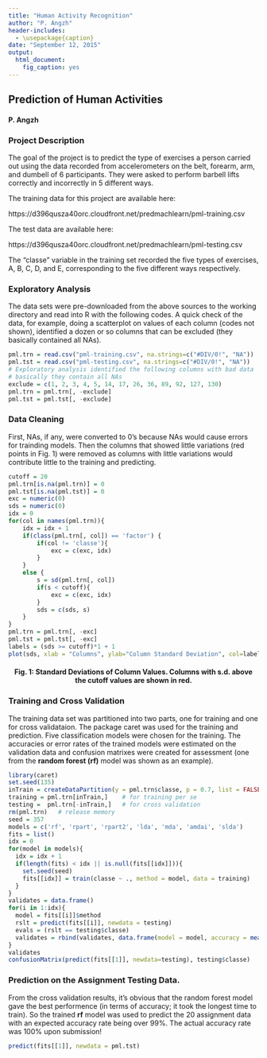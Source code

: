 ```yaml
---
title: "Human Activity Recognition"
author: "P. Angzh"
header-includes:
  - \usepackage{caption}
date: "September 12, 2015"
output:
  html_document:
    fig_caption: yes
---
```


## Prediction of Human Activities
#### P. Angzh

### Project Description

The goal of the project is to predict the type of exercises
a person carried out using the data recorded from accelerometers
on the belt, forearm, arm, and dumbell of 6 participants.
They were asked to perform barbell lifts correctly and incorrectly
in 5 different ways. 

The training data for this project are available here: 

https://d396qusza40orc.cloudfront.net/predmachlearn/pml-training.csv

The test data are available here: 

https://d396qusza40orc.cloudfront.net/predmachlearn/pml-testing.csv

The "classe" variable in the training set recorded the five
types of exercises, A, B, C, D, and E, corresponding to
the five different ways respectively.

### Exploratory Analysis

The data sets were pre-downloaded from the above sources to
the working directory and read into R with the following codes.
A quick check of the data, for example, doing a scatterplot
on values of each column (codes not shown), identified a dozen
or so columns that can be excluded (they basically contained all NAs).

```r
pml.trn = read.csv("pml-training.csv", na.strings=c("#DIV/0!", "NA"))
pml.tst = read.csv("pml-testing.csv", na.strings=c("#DIV/0!", "NA"))
# Exploratory analysis identified the following columns with bad data
# basically they contain all NAs
exclude = c(1, 2, 3, 4, 5, 14, 17, 26, 36, 89, 92, 127, 130)
pml.trn = pml.trn[, -exclude]
pml.tst = pml.tst[, -exclude]
```
### Data Cleaning

First, NAs, if any, were converted to 0's because NAs would cause errors
for trainding models. Then the columns that showed little variations
(red points in Fig. 1)
were removed as columns with little variations would contribute little
to the training and predicting.

```r
cutoff = 20
pml.trn[is.na(pml.trn)] = 0
pml.tst[is.na(pml.tst)] = 0
exc = numeric(0)
sds = numeric(0)
idx = 0
for(col in names(pml.trn)){
    idx = idx + 1 
    if(class(pml.trn[, col]) == 'factor') {
        if(col != 'classe'){
            exc = c(exc, idx)
        }
    }
    else {
        s = sd(pml.trn[, col])
        if(s < cutoff){
            exc = c(exc, idx)
        }
        sds = c(sds, s)
    }
}
pml.trn = pml.trn[, -exc]
pml.tst = pml.tst[, -exc]
labels = (sds >= cutoff)*1 + 1
plot(sds, xlab = "Columns", ylab="Column Standard Deviation", col=labels)
```
<center><h4>Fig. 1: Standard Deviations of Column Values. Columns with s.d. above the cutoff values are shown in red.</h5></center>

### Training and Cross Validation

The training data set was partitioned into two parts, one for training and
one for cross validataion.  The package caret was used for the
training and prediction.
Five classification models were chosen for the training.
The accuracies or error rates of the trained models were
estimated on the validation data and
confusion matrixes were created for assessment
(one from the <b>random forest (rf)</b> model was shown as an example).
```r
library(caret)
set.seed(135)
inTrain = createDataPartition(y = pml.trn$classe, p = 0.7, list = FALSE)
training = pml.trn[inTrain,]    # for training per se
testing =  pml.trn[-inTrain,]   # for cross validation
rm(pml.trn)   # release memory
seed = 357
models = c('rf', 'rpart', 'rpart2', 'lda', 'mda', 'amdai', 'slda')
fits = list()
idx = 0
for(model in models){
  idx = idx + 1
  if(length(fits) < idx || is.null(fits[[idx]])){
    set.seed(seed)
    fits[[idx]] = train(classe ~ ., method = model, data = training)
  }
}
validates = data.frame()
for(i in 1:idx){
  model = fits[[i]]$method
  rslt = predict(fits[[i]], newdata = testing)
  evals = (rslt == testing$classe)
  validates = rbind(validates, data.frame(model = model, accuracy = mean(evals)))
}
validates
confusionMatrix(predict(fits[[1]], newdata=testing), testing$classe)
```
### Prediction on the Assignment Testing Data.
From the cross validation results, it's obvious that the random forest
model gave the best performence (in terms of accuracy; it took the longest
time to train). So the trained <b>rf</b> model was used 
to predict the 20 assignment data with an expected accuracy rate being over 99%.
The actual accuracy rate was 100% upon submission!

```r
predict(fits[[1]], newdata = pml.tst)
```
